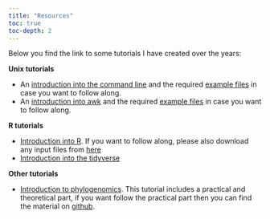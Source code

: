 ---
title: "Resources"
toc: true
toc-depth: 2
---

Below you find the link to some tutorials I have created over the years:

**Unix tutorials**

- An [introduction into the command line](https://ndombrowski.github.io/Unix_tutorial/) and the required [example files](https://github.com/ndombrowski/Unix_tutorial) in case you want to follow along.
- An [introduction into awk](https://ndombrowski.github.io/AWK_tutorial/) and the required [example files](https://github.com/ndombrowski/AWK_tutorial) in case you want to follow along.


**R tutorials**

- [Introduction into R](https://ndombrowski.github.io/R_tutorial/). If you want to follow along, please also download any input files from [here](https://github.com/ndombrowski/R_tutorial)
- [Introduction into the tidyverse](https://ndombrowski.github.io/Tidyverse_tutorial/)


**Other tutorials**

- [Introduction to phylogenomics](https://ndombrowski.github.io/Phylogeny_tutorial/). This tutorial includes a practical and theoretical part, if you want follow the practical part then you can find the material on [github](https://github.com/ndombrowski/Phylogeny_tutorial). 